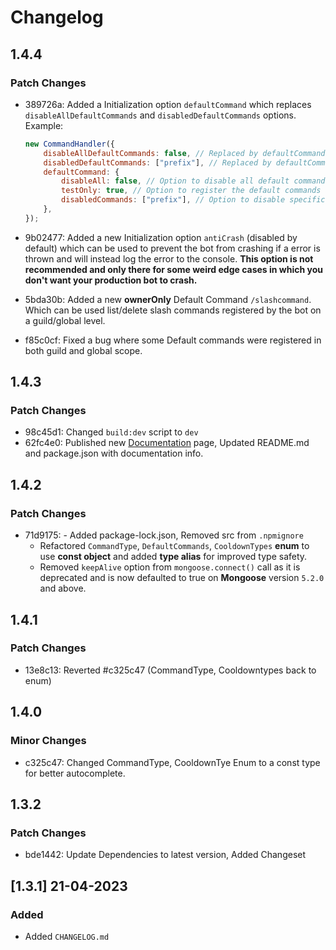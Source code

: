 # Changelog

## 1.4.4

### Patch Changes

-   389726a: Added a Initialization option `defaultCommand` which replaces `disableAllDefaultCommands` and `disabledDefaultCommands` options.
    Example:

    ```js
    new CommandHandler({
        disableAllDefaultCommands: false, // Replaced by defaultCommand.disableAll
        disabledDefaultCommands: ["prefix"], // Replaced by defaultCommand.disabledCommands
        defaultCommand: {
            disableAll: false, // Option to disable all default commands
            testOnly: true, // Option to register the default commands as testOnly
            disabledCommands: ["prefix"], // Option to disable specific default commands
        },
    });
    ```

-   9b02477: Added a new Initialization option `antiCrash` (disabled by default) which can be used to prevent the bot from crashing if a error is thrown and will instead log the error to the console. **This option is not recommended and only there for some weird edge cases in which you don't want your production bot to crash.**
-   5bda30b: Added a new **ownerOnly** Default Command `/slashcommand`.
    Which can be used list/delete slash commands registered by the bot on a guild/global level.
-   f85c0cf: Fixed a bug where some Default commands were registered in both guild and global scope.

## 1.4.3

### Patch Changes

-   98c45d1: Changed `build:dev` script to `dev`
-   62fc4e0: Published new [Documentation](https://djscommands.deoxy.dev) page, Updated README.md and package.json with documentation info.

## 1.4.2

### Patch Changes

-   71d9175: - Added package-lock.json, Removed src from `.npmignore`
    -   Refactored `CommandType`, `DefaultCommands`, `CooldownTypes` **enum** to use **const object** and added **type alias** for improved type safety.
    -   Removed `keepAlive` option from `mongoose.connect()` call as it is deprecated and is now defaulted to true on **Mongoose** version `5.2.0` and above.

## 1.4.1

### Patch Changes

-   13e8c13: Reverted #c325c47 (CommandType, Cooldowntypes back to enum)

## 1.4.0

### Minor Changes

-   c325c47: Changed CommandType, CooldownTye Enum to a const type for better autocomplete.

## 1.3.2

### Patch Changes

-   bde1442: Update Dependencies to latest version, Added Changeset

## [1.3.1] 21-04-2023

### Added

-   Added `CHANGELOG.md`
